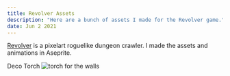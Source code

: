 ```yaml
---
title: Revolver Assets  
description: "Here are a bunch of assets I made for the Revolver game."
date: Jun 2 2021
---
```

[Revolver](/posts/revolver) is a pixelart roguelike dungeon crawler. I made the assets and animations in Aseprite.

Deco Torch <Image
        src="/images/revolver-assets/Deco_Torch.png"
        alt="torch for the walls"
         />
